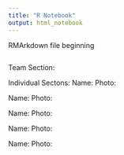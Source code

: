 ---
title: "R Notebook"
output: html_notebook
---

RMArkdown file beginning

```{r}

```
Team Section:

Individual Sectons:
Name: 
Photo:


Name: 
Photo:


Name: 
Photo:


Name: 
Photo:


Name: 
Photo:

